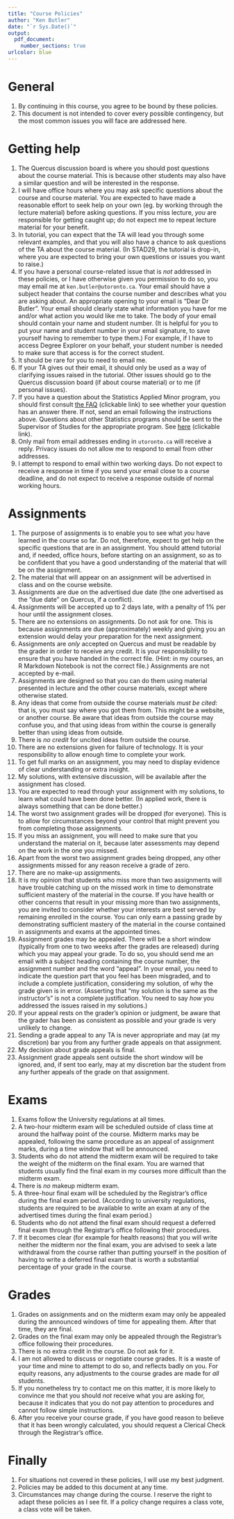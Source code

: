 ```yaml
---
title: "Course Policies"
author: "Ken Butler"
date: "`r Sys.Date()`"
output: 
  pdf_document:
    number_sections: true
urlcolor: blue
---
```


# General

1. By continuing in this course, you agree to be bound by these policies.
1. This document is not intended to cover every possible contingency, but the most common issues you will face are addressed here.

# Getting help

1. The Quercus discussion board is where you should post questions about the course material. This is because other students may also have a similar question and will be interested in the response.
1. I will have office hours where you may ask specific questions about the course and course material. You are expected to have made a reasonable effort to seek help on your own (eg. by working through the lecture material) before asking questions. If you miss lecture, *you* are responsible for getting caught up; do not expect me to repeat lecture material for your benefit.
1. In tutorial, you can expect that the TA will lead you through some relevant examples, and that you will also have a chance to ask questions of the TA about the course material. (In STAD29, the tutorial is drop-in, where you are expected to bring your own questions or issues you want to raise.)
1. If you have a personal course-related issue that is *not* addressed in these policies, or I have otherwise given you permission to do so, you may email me at `ken.butler@utoronto.ca`. Your email should have a subject header that contains the course number and describes what you are asking about. An appropriate opening to your email is "Dear Dr Butler". Your email should clearly state what information you have for me and/or what action you would like me to take. The body of your email should contain your name and student number.  (It is helpful for you to put your name and student number in your email signature, to save yourself having to remember to type them.) For example, if I have to access Degree Explorer on your behalf, your student number is needed to make sure that access is for the correct student. 
1. It should be rare for you to need to email me.
1. If your TA gives out their email, it should only be used as a way of clarifying issues raised in the tutorial. Other issues should go to the Quercus discussion board (if about course material) or to me (if personal issues).
1. If you have a question about the Statistics Applied Minor program, you should first consult [the FAQ](https://ritsokiguess.site/home/faq.html) (clickable link) to see whether your question has an answer there. If not, send an email following the instructions above. Questions about other Statistics programs should be sent to the Supervisor of Studies for the appropriate program. See [here](https://www.utsc.utoronto.ca/cms/statistics) (clickable link).
1. Only mail from email addresses ending in `utoronto.ca` will receive a reply. Privacy issues do not allow me to respond to email from other addresses.
1. I attempt to respond to email within two working days. Do not expect to receive a response in time if you send your email close to a course deadline, and do not expect to receive a response outside of normal working hours. 

# Assignments

1. The purpose of assignments is to enable you to see what *you* have learned in the course so far. Do not, therefore, expect to get help on the specific questions that are in an assignment. You should attend tutorial and, if needed, office hours, before starting on an assignment, so as to be confident that you have a good understanding of the material that will be on the assignment.
1. The material that will appear on an assignment will be advertised in class and on the course website.
1. Assignments are due on the advertised due date (the one advertised as the "due date" on Quercus, if a conflict).
1. Assignments will be accepted up to 2 days late, with a penalty of 1% per hour until the assignment closes.
1. There are no extensions on assignments. Do not ask for one. This is because assignments are due (approximately) weekly and giving you an extension would delay your preparation for the next assignment.
1. Assignments are *only* accepted on Quercus and must be readable by the grader in order to receive any credit. It is your responsibility to ensure that you have handed in the correct file. (Hint: in my courses, an R Markdown Notebook is not the correct file.) Assignments are not accepted by e-mail.
1. Assignments are designed so that you can do them using material presented in lecture and the other course materials, except where otherwise stated. 
1. Any ideas that come from outside the course materials *must be cited*: that is, you must say where you got them from. This might be a website, or another course. Be aware that ideas from outside the course may confuse you, and that using ideas from within the course is generally better than using ideas from outside.
1. There is *no credit* for uncited ideas from outside the course.
1. There are no extensions given for failure of technology. It is your responsibility to allow enough time to complete your work.
1. To get full marks on an assignment, you may need to display evidence of clear understanding or extra insight.
1. My solutions, with extensive discussion, will be available after the assignment has closed.
1. You are expected to read through your assignment with my solutions, to learn what could have been done better. (In applied work, there is always something that can be done better.)
1. The worst two assignment grades will be dropped (for everyone). This is to allow for circumstances beyond your control that might prevent you from completing those assignments.
1. If you miss an assignment, you will need to make sure that you understand the material on it, because later assessments may depend on the work in the one you missed.
1. Apart from the worst two assignment grades being dropped, any other assignments missed for any reason receive a grade of zero. 
1. There are no make-up assignments.
1. It is my opinion that students who miss more than two assignments will have trouble catching up on the missed work in time to demonstrate sufficient mastery of the material in the course. If you have health or other concerns that result in your missing more than two assignments, you are invited to consider whether your interests are best served by remaining enrolled in the course. You can only earn a passing grade by demonstrating sufficient mastery of the material in the course contained in assignments and exams at the appointed times.
1. Assignment grades may be appealed. There will be a short window (typically from one to two weeks after the grades are released) during which you may appeal your grade. To do so, you should send me an email with a subject heading containing the course number, the assignment number and the word "appeal". In your email, you need to indicate the question part that you feel has been misgraded, and to include a complete justification, considering my solution, of why the grade given is in error. (Asserting that "my solution is the same as the instructor's" is not a complete justification. You need to say *how* you addressed the issues raised in my solutions.) 
1. If your appeal rests on the grader's opinion or judgment, be aware that the grader has been as consistent as possible and your grade is very unlikely to change.
1. Sending a grade appeal to any TA is never appropriate and may (at my discretion) bar you from any further grade appeals on that assignment.
1. My decision about grade appeals is final.
1. Assignment grade appeals sent outside the short window will be ignored, and, if sent too early, may at my discretion bar the student from any further appeals of the grade on that assignment.

# Exams

1. Exams follow the University regulations at all times.
1. A two-hour midterm exam will be scheduled outside of class time at around the halfway point of the course. Midterm marks may be appealed, following the same procedure as an appeal of assignment marks, during a time window that will be announced.
1. Students who do not attend the midterm exam will be required to take the weight of the midterm on the final exam. You are warned that students usually find the final exam in my courses more difficult than the midterm exam.
1. There is *no* makeup midterm exam.
1. A three-hour final exam will be scheduled by the Registrar's office during the final exam period. (According to university regulations, students are required to be available to write an exam at any of the advertised times during the final exam period.)
1. Students who do not attend the final exam should request a deferred final exam through the Registrar's office following their procedures.
1. If it becomes clear (for example for health reasons) that you will write neither the midterm nor the final exam, you are advised to seek a late withdrawal from the course rather than putting yourself in the position of having to write a deferred final exam that is worth a substantial percentage of your grade in the course.

# Grades

1. Grades on assignments and on the midterm exam may only be appealed during the announced windows of time for appealing them. After that time, they are final.
1. Grades on the final exam may only be appealed through the Registrar's office following their procedures. 
1. There is no extra credit in the course. Do not ask for it.
1. I am not allowed to discuss or negotiate course grades. It is a waste of your time and mine to attempt to do so, and reflects badly on you. For equity reasons, any adjustments to the course grades are made for *all* students.
1. If you nonetheless try to contact me on this matter, it is more likely to convince me that you should *not* receive what you are asking for, because it indicates that you do not pay attention to procedures and cannot follow simple instructions.
1. After you receive your course grade, if you have good reason to believe that it has been wrongly calculated, you should request a Clerical Check through the Registrar's office.

# Finally

1. For situations not covered in these policies, I will use my best judgment.
1. Policies may be added to this document at any time.
1. Circumstances may change during the course. I reserve the right to adapt these policies as I see fit. If a policy change requires a class vote, a class vote will be taken.
